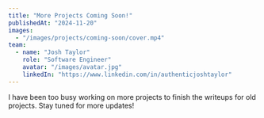 ```yaml
---
title: "More Projects Coming Soon!"
publishedAt: "2024-11-20"
images:
  - "/images/projects/coming-soon/cover.mp4"
team:
  - name: "Josh Taylor"
    role: "Software Engineer"
    avatar: "/images/avatar.jpg"
    linkedIn: "https://www.linkedin.com/in/authenticjoshtaylor"
---
```


I have been too busy working on more projects to finish the writeups for old projects. Stay tuned for more updates!